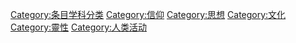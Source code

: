 {{Category diffuse}}
{{Catnav|頁面分類}}
{{catbar}}
{{Catmore}}
{{portal|宗教}}
{{Commonscat|Religion}}

[[Category:条目学科分类|Category:条目学科分类]]
[[Category:信仰|Category:信仰]]
[[Category:思想|Category:思想]]
[[Category:文化|Category:文化]]
[[Category:靈性|Category:靈性]]
[[Category:人类活动|Category:人类活动]]